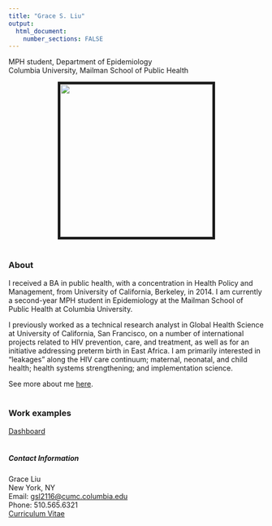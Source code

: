 ```yaml
---
title: "Grace S. Liu"
output: 
  html_document:
    number_sections: FALSE
---
```

MPH student, Department of Epidemiology  
Columbia University, Mailman School of Public Health  

<img src = "images/GLiu_Headshot.jpg" 
  style="width:300px; display: block; margin-left: auto; margin-right: auto; border: 5px solid">
<br>

### About
I received a BA in public health, with a concentration in Health Policy and Management, from University of California, Berkeley, in 2014. I am currently a second-year MPH student in Epidemiology at the Mailman School of Public Health at Columbia University.  

I previously worked as a technical research analyst in Global Health Science at University of California, San Francisco, on a number of international projects related to HIV prevention, care, and treatment, as well as for an initiative addressing preterm birth in East Africa. I am primarily interested in “leakages” along the HIV care continuum; maternal, neonatal, and child health; health systems strengthening; and implementation science.  

See more about me [here](about.html).  
<br>

### Work examples
[Dashboard](dashboard.html)  
<br>

##### Contact Information

Grace Liu  
New York, NY  
Email: [gsl2116@cumc.columbia.edu](mailto:<gsl2116@cumc.columbia.edu>)  
Phone: 510.565.6321  
[Curriculum Vitae](LiuGrace_CV_Sep2018.pdf)

